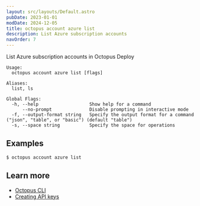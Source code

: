```yaml
---
layout: src/layouts/Default.astro
pubDate: 2023-01-01
modDate: 2024-12-05
title: octopus account azure list
description: List Azure subscription accounts
navOrder: 7
---
```


List Azure subscription accounts in Octopus Deploy

```
Usage:
  octopus account azure list [flags]

Aliases:
  list, ls

Global Flags:
  -h, --help                   Show help for a command
      --no-prompt              Disable prompting in interactive mode
  -f, --output-format string   Specify the output format for a command ("json", "table", or "basic") (default "table")
  -s, --space string           Specify the space for operations

```

## Examples

<SamplesInstance />

```
$ octopus account azure list

```

## Learn more

- [Octopus CLI](/docs/octopus-rest-api/cli)
- [Creating API keys](/docs/octopus-rest-api/how-to-create-an-api-key)